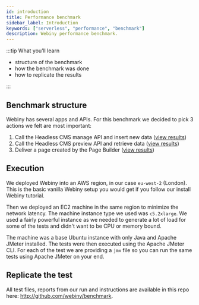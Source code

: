 ```yaml
---
id: introduction
title: Performance benchmark
sidebar_label: Introduction
keywords: ["serverless", "performance", "benchmark"]
description: Webiny performance benchmark.
---
```


:::tip What you’ll learn

- structure of the benchmark
- how the benchmark was done
- how to replicate the results

:::

## Benchmark structure

Webiny has several apps and APIs. For this benchmark we decided to pick 3 actions we felt are most important:

1. Call the Headless CMS manage API and insert new data ([view results](./headless-cms-write-benchmark))
2. Call the Headless CMS preview API and retrieve data ([view results](./headless-cms-read-benchmark))
3. Deliver a page created by the Page Builder ([view results](./pb-deliver-a-page))

## Execution

We deployed Webiny into an AWS region, in our case `eu-west-2` (London). This is the basic vanilla Webiny setup you would get if you follow our install Webiny tutorial.

Then we deployed an EC2 machine in the same region to minimize the network latency. The machine instance type we used was `c5.2xlarge`. We used a fairly powerful instance as we needed to generate a lot of load for some of the tests and didn't want to be CPU or memory bound.

The machine was a base Ubuntu instance with only Java and Apache JMeter installed.
The tests were then executed using the Apache JMeter CLI. For each of the test we are providing a `jmx` file so you can run the same tests using Apache JMeter on your end.

## Replicate the test

All test files, reports from our run and instructions are available in this repo here: http://github.com/webiny/benchmark.
